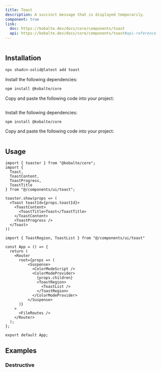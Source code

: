 ```yaml
---
title: Toast
description: A succinct message that is displayed temporarily.
component: true
link:
  doc: https://kobalte.dev/docs/core/components/toast
  api: https://kobalte.dev/docs/core/components/toast#api-reference
---
```




<ComponentPreview name="toast-demo" >

```tsx file=<rootDir>/../packages/tailwindcss/examples/toast-demo.tsx
```

</ComponentPreview>

## Installation

<ComponentInstallation >


```bash
npx shadcn-solid@latest add toast
```


<Step >

<StepItem>Install the following dependencies:</StepItem>
```bash
npm install @kobalte/core
```

<StepItem>Copy and paste the following code into your project:</StepItem>
```tsx file=<rootDir>/../packages/tailwindcss/ui/toast.tsx
```

</Step>

<Step >

<StepItem>Install the following dependencies:</StepItem>
```bash
npm install @kobalte/core
```

<StepItem>Copy and paste the following code into your project:</StepItem>
```tsx file=<rootDir>/../packages/unocss/ui/toast.tsx
```

</Step>

</ComponentInstallation>

## Usage

```tsx
import { toaster } from "@kobalte/core";
import {
  Toast,
  ToastContent,
  ToastProgress,
  ToastTitle
} from "@/components/ui/toast";
```

```tsx
toaster.show(props => (
  <Toast toastId={props.toastId}>
    <ToastContent>
      <ToastTitle>Toast</ToastTitle>
    </ToastContent>
    <ToastProgress />
  </Toast>
))
```

```tsx title="src/main.tsx" {1,11-13}
import { ToastRegion, ToastList } from "@/components/ui/toast"
 
const App = () => {
  return (
    <Router
      root={props => (
          <Suspense>
            <ColorModeScript />
            <ColorModeProvider>
              {props.children}
              <ToastRegion>
                <ToastList />
              </ToastRegion>
            </ColorModeProvider>
          </Suspense>
      )}
    >
      <FileRoutes />
    </Router>
  );
};
 
export default App;
```

## Examples

### Destructive

<ComponentPreview name="toast-destructive" >

```tsx file=<rootDir>/../packages/tailwindcss/examples/toast-destructive.tsx
```

</ComponentPreview>
